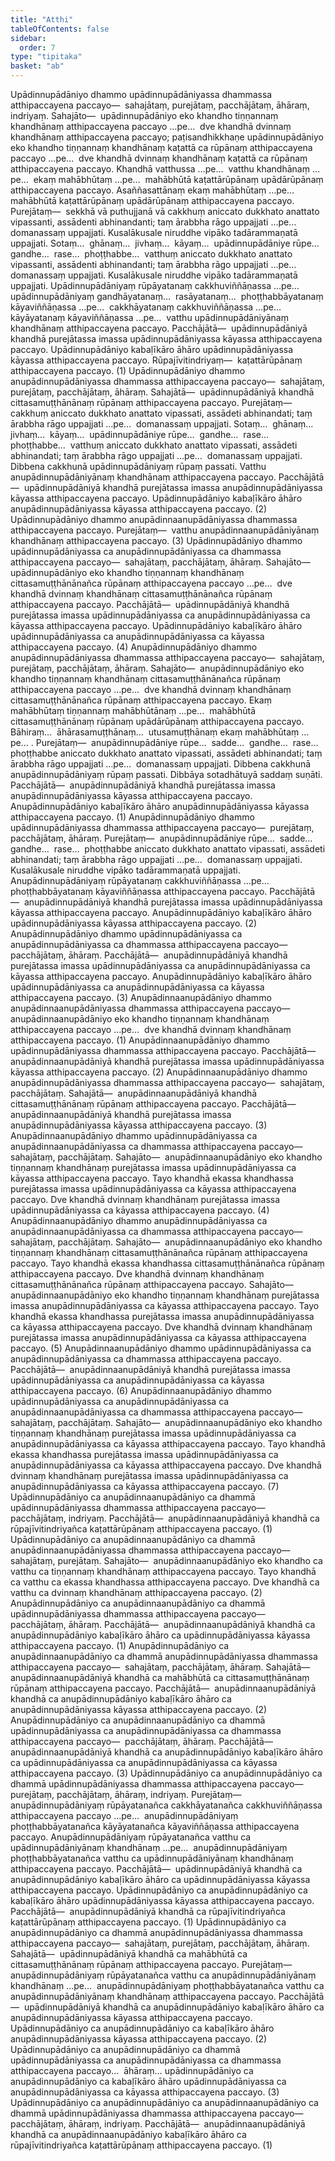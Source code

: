 ```yaml
---
title: "Atthi"
tableOfContents: false
sidebar:
  order: 7
type: "tipitaka"
basket: "ab"
---
```



<DynamicBreadcrumb />

<Division number="82">

<Paragraph number="2740">
Upādinnupādāniyo dhammo upādinnupādāniyassa dhammassa atthipaccayena paccayo—  sahajātaṃ, purejātaṃ, pacchājātaṃ, āhāraṃ, indriyaṃ. <Emphasis>Sahajāto</Emphasis>—  upādinnupādāniyo eko khandho tiṇṇannaṃ khandhānaṃ atthipaccayena paccayo …pe…  dve khandhā dvinnaṃ khandhānaṃ atthipaccayena paccayo; paṭisandhikkhaṇe upādinnupādāniyo eko khandho tiṇṇannaṃ khandhānaṃ kaṭattā ca rūpānaṃ atthipaccayena paccayo …pe…  dve khandhā dvinnaṃ khandhānaṃ kaṭattā ca rūpānaṃ atthipaccayena paccayo. Khandhā vatthussa …pe…  vatthu khandhānaṃ …pe…  ekaṃ mahābhūtaṃ …pe…  mahābhūtā kaṭattārūpānaṃ upādārūpānaṃ atthipaccayena paccayo. Asaññasattānaṃ ekaṃ mahābhūtaṃ …pe…  mahābhūtā kaṭattārūpānaṃ upādārūpānaṃ atthipaccayena paccayo.
</Paragraph>

<Paragraph number="2741">
<Emphasis>Purejātaṃ</Emphasis>—  sekkhā vā puthujjanā vā cakkhuṃ aniccato dukkhato anattato vipassanti, assādenti abhinandanti; taṃ ārabbha rāgo uppajjati …pe…  domanassaṃ uppajjati. Kusalākusale niruddhe vipāko tadārammaṇatā uppajjati. Sotaṃ…  ghānaṃ…  jivhaṃ…  kāyaṃ…  upādinnupādāniye rūpe…  gandhe…  rase…  phoṭṭhabbe…  vatthuṃ aniccato dukkhato anattato vipassanti, assādenti abhinandanti; taṃ ārabbha rāgo uppajjati …pe…  domanassaṃ uppajjati. Kusalākusale niruddhe vipāko tadārammaṇatā uppajjati. Upādinnupādāniyaṃ rūpāyatanaṃ cakkhuviññāṇassa …pe…  upādinnupādāniyaṃ gandhāyatanaṃ…  rasāyatanaṃ…  phoṭṭhabbāyatanaṃ kāyaviññāṇassa …pe…  cakkhāyatanaṃ cakkhuviññāṇassa …pe…  kāyāyatanaṃ kāyaviññāṇassa …pe…  vatthu upādinnupādāniyānaṃ khandhānaṃ atthipaccayena paccayo.
</Paragraph>

<Paragraph number="2742">
<Emphasis>Pacchājātā</Emphasis>—  upādinnupādāniyā khandhā purejātassa imassa upādinnupādāniyassa kāyassa atthipaccayena paccayo. Upādinnupādāniyo <Emphasis>kabaḷīkāro āhāro</Emphasis> upādinnupādāniyassa kāyassa atthipaccayena paccayo. <Emphasis>Rūpajīvitindriyaṃ</Emphasis>—  kaṭattārūpānaṃ atthipaccayena paccayo. (1)
</Paragraph>

<Paragraph number="2743">
Upādinnupādāniyo dhammo anupādinnupādāniyassa dhammassa atthipaccayena paccayo—  sahajātaṃ, purejātaṃ, pacchājātaṃ, āhāraṃ. <Emphasis>Sahajātā</Emphasis>—  upādinnupādāniyā khandhā cittasamuṭṭhānānaṃ rūpānaṃ atthipaccayena paccayo. <Emphasis>Purejātaṃ</Emphasis>—  cakkhuṃ aniccato dukkhato anattato vipassati, assādeti abhinandati; taṃ ārabbha rāgo uppajjati …pe…  domanassaṃ uppajjati. Sotaṃ…  ghānaṃ…  jivhaṃ…  kāyaṃ…  upādinnupādāniye rūpe…  gandhe…  rase…  phoṭṭhabbe…  vatthuṃ aniccato dukkhato anattato vipassati, assādeti abhinandati; taṃ ārabbha rāgo uppajjati …pe…  domanassaṃ uppajjati. Dibbena cakkhunā upādinnupādāniyaṃ rūpaṃ passati. Vatthu anupādinnupādāniyānaṃ khandhānaṃ atthipaccayena paccayo. <Emphasis>Pacchājātā</Emphasis>—  upādinnupādāniyā khandhā purejātassa imassa anupādinnupādāniyassa kāyassa atthipaccayena paccayo. Upādinnupādāniyo <Emphasis>kabaḷīkāro āhāro</Emphasis> anupādinnupādāniyassa kāyassa atthipaccayena paccayo. (2)
</Paragraph>

<Paragraph number="2744">
Upādinnupādāniyo dhammo anupādinnaanupādāniyassa dhammassa atthipaccayena paccayo. <Emphasis>Purejātaṃ</Emphasis>—  vatthu anupādinnaanupādāniyānaṃ khandhānaṃ atthipaccayena paccayo. (3)
</Paragraph>

<Paragraph number="2745">
Upādinnupādāniyo dhammo upādinnupādāniyassa ca anupādinnupādāniyassa ca dhammassa atthipaccayena paccayo—  sahajātaṃ, pacchājātaṃ, āhāraṃ. <Emphasis>Sahajāto</Emphasis>—  upādinnupādāniyo eko khandho tiṇṇannaṃ khandhānaṃ cittasamuṭṭhānānañca rūpānaṃ atthipaccayena paccayo …pe…  dve khandhā dvinnaṃ khandhānaṃ cittasamuṭṭhānānañca rūpānaṃ atthipaccayena paccayo. <Emphasis>Pacchājātā</Emphasis>—  upādinnupādāniyā khandhā purejātassa imassa upādinnupādāniyassa ca anupādinnupādāniyassa ca kāyassa atthipaccayena paccayo. Upādinnupādāniyo <Emphasis>kabaḷīkāro āhāro</Emphasis> upādinnupādāniyassa ca anupādinnupādāniyassa ca kāyassa atthipaccayena paccayo. (4)
</Paragraph>

</Division>
<Division number="83">

<Paragraph number="2746">
Anupādinnupādāniyo dhammo anupādinnupādāniyassa dhammassa atthipaccayena paccayo—  sahajātaṃ, purejātaṃ, pacchājātaṃ, āhāraṃ. <Emphasis>Sahajāto</Emphasis>—  anupādinnupādāniyo eko khandho tiṇṇannaṃ khandhānaṃ cittasamuṭṭhānānañca rūpānaṃ atthipaccayena paccayo …pe…  dve khandhā dvinnaṃ khandhānaṃ cittasamuṭṭhānānañca rūpānaṃ atthipaccayena paccayo. Ekaṃ mahābhūtaṃ tiṇṇannaṃ mahābhūtānaṃ …pe…  mahābhūtā cittasamuṭṭhānānaṃ rūpānaṃ upādārūpānaṃ atthipaccayena paccayo. Bāhiraṃ…  āhārasamuṭṭhānaṃ…  utusamuṭṭhānaṃ ekaṃ mahābhūtaṃ …pe… . <Emphasis>Purejātaṃ</Emphasis>—  anupādinnupādāniye rūpe…  sadde…  gandhe…  rase…  phoṭṭhabbe aniccato dukkhato anattato vipassati, assādeti abhinandati; taṃ ārabbha rāgo uppajjati …pe…  domanassaṃ uppajjati. Dibbena cakkhunā anupādinnupādāniyaṃ rūpaṃ passati. Dibbāya sotadhātuyā saddaṃ suṇāti. <Emphasis>Pacchājātā</Emphasis>—  anupādinnupādāniyā khandhā purejātassa imassa anupādinnupādāniyassa kāyassa atthipaccayena paccayo. Anupādinnupādāniyo <Emphasis>kabaḷīkāro āhāro</Emphasis> anupādinnupādāniyassa kāyassa atthipaccayena paccayo. (1)
</Paragraph>

<Paragraph number="2747">
Anupādinnupādāniyo dhammo upādinnupādāniyassa dhammassa atthipaccayena paccayo—  purejātaṃ, pacchājātaṃ, āhāraṃ. <Emphasis>Purejātaṃ</Emphasis>—  anupādinnupādāniye rūpe…  sadde…  gandhe…  rase…  phoṭṭhabbe aniccato dukkhato anattato vipassati, assādeti abhinandati; taṃ ārabbha rāgo uppajjati …pe…  domanassaṃ uppajjati. Kusalākusale niruddhe vipāko tadārammaṇatā uppajjati. Anupādinnupādāniyaṃ rūpāyatanaṃ cakkhuviññāṇassa …pe…  phoṭṭhabbāyatanaṃ kāyaviññāṇassa atthipaccayena paccayo. <Emphasis>Pacchājātā</Emphasis>—  anupādinnupādāniyā khandhā purejātassa imassa upādinnupādāniyassa kāyassa atthipaccayena paccayo. Anupādinnupādāniyo <Emphasis>kabaḷīkāro āhāro</Emphasis> upādinnupādāniyassa kāyassa atthipaccayena paccayo. (2)
</Paragraph>

<Paragraph number="2748">
Anupādinnupādāniyo dhammo upādinnupādāniyassa ca anupādinnupādāniyassa ca dhammassa atthipaccayena paccayo—  pacchājātaṃ, āhāraṃ. <Emphasis>Pacchājātā</Emphasis>—  anupādinnupādāniyā khandhā purejātassa imassa upādinnupādāniyassa ca anupādinnupādāniyassa ca kāyassa atthipaccayena paccayo. Anupādinnupādāniyo <Emphasis>kabaḷīkāro āhāro</Emphasis> upādinnupādāniyassa ca anupādinnupādāniyassa ca kāyassa atthipaccayena paccayo. (3)
</Paragraph>

</Division>
<Division number="84">

<Paragraph number="2749">
Anupādinnaanupādāniyo dhammo anupādinnaanupādāniyassa dhammassa atthipaccayena paccayo—  anupādinnaanupādāniyo eko khandho tiṇṇannaṃ khandhānaṃ atthipaccayena paccayo …pe…  dve khandhā dvinnaṃ khandhānaṃ atthipaccayena paccayo. (1)
</Paragraph>

<Paragraph number="2750">
Anupādinnaanupādāniyo dhammo upādinnupādāniyassa dhammassa atthipaccayena paccayo. <Emphasis>Pacchājātā</Emphasis>—  anupādinnaanupādāniyā khandhā purejātassa imassa upādinnupādāniyassa kāyassa atthipaccayena paccayo. (2)
</Paragraph>

<Paragraph number="2751">
Anupādinnaanupādāniyo dhammo anupādinnupādāniyassa dhammassa atthipaccayena paccayo—  sahajātaṃ, pacchājātaṃ. <Emphasis>Sahajātā</Emphasis>—  anupādinnaanupādāniyā khandhā cittasamuṭṭhānānaṃ rūpānaṃ atthipaccayena paccayo. <Emphasis>Pacchājātā</Emphasis>—  anupādinnaanupādāniyā khandhā purejātassa imassa anupādinnupādāniyassa kāyassa atthipaccayena paccayo. (3)
</Paragraph>

<Paragraph number="2752">
Anupādinnaanupādāniyo dhammo upādinnupādāniyassa ca anupādinnaanupādāniyassa ca dhammassa atthipaccayena paccayo—  sahajātaṃ, pacchājātaṃ. <Emphasis>Sahajāto</Emphasis>—  anupādinnaanupādāniyo eko khandho tiṇṇannaṃ khandhānaṃ purejātassa imassa upādinnupādāniyassa ca kāyassa atthipaccayena paccayo. Tayo khandhā ekassa khandhassa purejātassa imassa upādinnupādāniyassa ca kāyassa atthipaccayena paccayo. Dve khandhā dvinnaṃ khandhānaṃ purejātassa imassa upādinnupādāniyassa ca kāyassa atthipaccayena paccayo. (4)
</Paragraph>

<Paragraph number="2753">
Anupādinnaanupādāniyo dhammo anupādinnupādāniyassa ca anupādinnaanupādāniyassa ca dhammassa atthipaccayena paccayo—  sahajātaṃ, pacchājātaṃ. <Emphasis>Sahajāto</Emphasis>—  anupādinnaanupādāniyo eko khandho tiṇṇannaṃ khandhānaṃ cittasamuṭṭhānānañca rūpānaṃ atthipaccayena paccayo. Tayo khandhā ekassa khandhassa cittasamuṭṭhānānañca rūpānaṃ atthipaccayena paccayo. Dve khandhā dvinnaṃ khandhānaṃ cittasamuṭṭhānānañca rūpānaṃ atthipaccayena paccayo. <Emphasis>Sahajāto</Emphasis>—  anupādinnaanupādāniyo eko khandho tiṇṇannaṃ khandhānaṃ purejātassa imassa anupādinnupādāniyassa ca kāyassa atthipaccayena paccayo. Tayo khandhā ekassa khandhassa purejātassa imassa anupādinnupādāniyassa ca kāyassa atthipaccayena paccayo. Dve khandhā dvinnaṃ khandhānaṃ purejātassa imassa anupādinnupādāniyassa ca kāyassa atthipaccayena paccayo. (5)
</Paragraph>

<Paragraph number="2754">
Anupādinnaanupādāniyo dhammo upādinnupādāniyassa ca anupādinnupādāniyassa ca dhammassa atthipaccayena paccayo. <Emphasis>Pacchājātā</Emphasis>—  anupādinnaanupādāniyā khandhā purejātassa imassa upādinnupādāniyassa ca anupādinnupādāniyassa ca kāyassa atthipaccayena paccayo. (6)
</Paragraph>

<Paragraph number="2755">
Anupādinnaanupādāniyo dhammo upādinnupādāniyassa ca anupādinnupādāniyassa ca anupādinnaanupādāniyassa ca dhammassa atthipaccayena paccayo—  sahajātaṃ, pacchājātaṃ. <Emphasis>Sahajāto</Emphasis>—  anupādinnaanupādāniyo eko khandho tiṇṇannaṃ khandhānaṃ purejātassa imassa upādinnupādāniyassa ca anupādinnupādāniyassa ca kāyassa atthipaccayena paccayo. Tayo khandhā ekassa khandhassa purejātassa imassa upādinnupādāniyassa ca anupādinnupādāniyassa ca kāyassa atthipaccayena paccayo. Dve khandhā dvinnaṃ khandhānaṃ purejātassa imassa upādinnupādāniyassa ca anupādinnupādāniyassa ca kāyassa atthipaccayena paccayo. (7)
</Paragraph>

</Division>
<Division number="85">

<Paragraph number="2756">
Upādinnupādāniyo ca anupādinnaanupādāniyo ca dhammā upādinnupādāniyassa dhammassa atthipaccayena paccayo—  pacchājātaṃ, indriyaṃ. <Emphasis>Pacchājātā</Emphasis>—  anupādinnaanupādāniyā khandhā ca rūpajīvitindriyañca kaṭattārūpānaṃ atthipaccayena paccayo. (1)
</Paragraph>

<Paragraph number="2757">
Upādinnupādāniyo ca anupādinnaanupādāniyo ca dhammā anupādinnaanupādāniyassa dhammassa atthipaccayena paccayo—  sahajātaṃ, purejātaṃ. <Emphasis>Sahajāto</Emphasis>—  anupādinnaanupādāniyo eko khandho ca vatthu ca tiṇṇannaṃ khandhānaṃ atthipaccayena paccayo. Tayo khandhā ca vatthu ca ekassa khandhassa atthipaccayena paccayo. Dve khandhā ca vatthu ca dvinnaṃ khandhānaṃ atthipaccayena paccayo. (2)
</Paragraph>

<Paragraph number="2758">
Anupādinnupādāniyo ca anupādinnaanupādāniyo ca dhammā upādinnupādāniyassa dhammassa atthipaccayena paccayo—  pacchājātaṃ, āhāraṃ. <Emphasis>Pacchājātā</Emphasis>—  anupādinnaanupādāniyā khandhā ca anupādinnupādāniyo kabaḷīkāro āhāro ca upādinnupādāniyassa kāyassa atthipaccayena paccayo. (1)
</Paragraph>

<Paragraph number="2759">
Anupādinnupādāniyo ca anupādinnaanupādāniyo ca dhammā anupādinnupādāniyassa dhammassa atthipaccayena paccayo—  sahajātaṃ, pacchājātaṃ, āhāraṃ. <Emphasis>Sahajātā</Emphasis>—  anupādinnaanupādāniyā khandhā ca mahābhūtā ca cittasamuṭṭhānānaṃ rūpānaṃ atthipaccayena paccayo. <Emphasis>Pacchājātā</Emphasis>—  anupādinnaanupādāniyā khandhā ca anupādinnupādāniyo kabaḷīkāro āhāro ca anupādinnupādāniyassa kāyassa atthipaccayena paccayo. (2)
</Paragraph>

<Paragraph number="2760">
Anupādinnupādāniyo ca anupādinnaanupādāniyo ca dhammā upādinnupādāniyassa ca anupādinnupādāniyassa ca dhammassa atthipaccayena paccayo—  pacchājātaṃ, āhāraṃ. <Emphasis>Pacchājātā</Emphasis>—  anupādinnaanupādāniyā khandhā ca anupādinnupādāniyo kabaḷīkāro āhāro ca upādinnupādāniyassa ca anupādinnupādāniyassa ca kāyassa atthipaccayena paccayo. (3)
</Paragraph>

</Division>
<Division number="86">

<Paragraph number="2761">
Upādinnupādāniyo ca anupādinnupādāniyo ca dhammā upādinnupādāniyassa dhammassa atthipaccayena paccayo—  purejātaṃ, pacchājātaṃ, āhāraṃ, indriyaṃ. <Emphasis>Purejātaṃ</Emphasis>—  anupādinnupādāniyaṃ rūpāyatanañca cakkhāyatanañca cakkhuviññāṇassa atthipaccayena paccayo …pe…  anupādinnupādāniyaṃ phoṭṭhabbāyatanañca kāyāyatanañca kāyaviññāṇassa atthipaccayena paccayo. Anupādinnupādāniyaṃ rūpāyatanañca vatthu ca upādinnupādāniyānaṃ khandhānaṃ …pe…  anupādinnupādāniyaṃ phoṭṭhabbāyatanañca vatthu ca upādinnupādāniyānaṃ khandhānaṃ atthipaccayena paccayo. <Emphasis>Pacchājātā</Emphasis>—  upādinnupādāniyā khandhā ca anupādinnupādāniyo kabaḷīkāro āhāro ca upādinnupādāniyassa kāyassa atthipaccayena paccayo. Upādinnupādāniyo ca anupādinnupādāniyo ca kabaḷīkāro āhāro upādinnupādāniyassa kāyassa atthipaccayena paccayo. <Emphasis>Pacchājātā</Emphasis>—  anupādinnupādāniyā khandhā ca rūpajīvitindriyañca kaṭattārūpānaṃ atthipaccayena paccayo. (1)
</Paragraph>

<Paragraph number="2762">
Upādinnupādāniyo ca anupādinnupādāniyo ca dhammā anupādinnupādāniyassa dhammassa atthipaccayena paccayo—  sahajātaṃ, purejātaṃ, pacchājātaṃ, āhāraṃ. <Emphasis>Sahajātā</Emphasis>—  upādinnupādāniyā khandhā ca mahābhūtā ca cittasamuṭṭhānānaṃ rūpānaṃ atthipaccayena paccayo. <Emphasis>Purejātaṃ</Emphasis>—  anupādinnupādāniyaṃ rūpāyatanañca vatthu ca anupādinnupādāniyānaṃ khandhānaṃ …pe…  anupādinnupādāniyaṃ phoṭṭhabbāyatanañca vatthu ca anupādinnupādāniyānaṃ khandhānaṃ atthipaccayena paccayo. <Emphasis>Pacchājātā</Emphasis>—  upādinnupādāniyā khandhā ca anupādinnupādāniyo kabaḷīkāro āhāro ca anupādinnupādāniyassa kāyassa atthipaccayena paccayo. Upādinnupādāniyo ca anupādinnupādāniyo ca kabaḷīkāro āhāro anupādinnupādāniyassa kāyassa atthipaccayena paccayo. (2)
</Paragraph>

<Paragraph number="2763">
Upādinnupādāniyo ca anupādinnupādāniyo ca dhammā upādinnupādāniyassa ca anupādinnupādāniyassa ca dhammassa atthipaccayena paccayo…  <Emphasis>āhāraṃ…</Emphasis> upādinnupādāniyo ca anupādinnupādāniyo ca kabaḷīkāro āhāro upādinnupādāniyassa ca anupādinnupādāniyassa ca kāyassa atthipaccayena paccayo. (3)
</Paragraph>

<Paragraph number="2764">
Upādinnupādāniyo ca anupādinnupādāniyo ca anupādinnaanupādāniyo ca dhammā upādinnupādāniyassa dhammassa atthipaccayena paccayo—  pacchājātaṃ, āhāraṃ, indriyaṃ. <Emphasis>Pacchājātā</Emphasis>—  anupādinnaanupādāniyā khandhā ca anupādinnaanupādāniyo kabaḷīkāro āhāro ca rūpajīvitindriyañca kaṭattārūpānaṃ atthipaccayena paccayo. (1)
</Paragraph>
</Division>